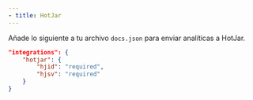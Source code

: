 ```yaml
---
- title: HotJar
---
```


Añade lo siguiente a tu archivo `docs.json` para enviar analíticas a HotJar.

```json Analytics options in docs.json
"integrations": {
    "hotjar": {
        "hjid": "required",
        "hjsv": "required"
    }
}
```
